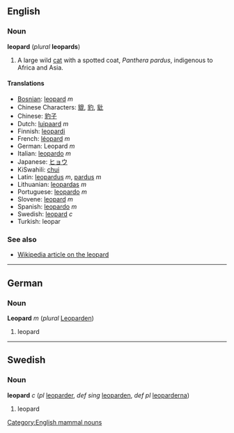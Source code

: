 ==English==
=== Noun ===
'''leopard''' (''plural'' '''leopards''')

#A large wild [[cat]] with a spotted coat, ''Panthera pardus'', indigenous to Africa and Asia.

==== Translations ====
*[[Bosnian]]: [[leopard]] ''m''
*Chinese Characters: [[貔]], [[豹]], [[豼]]
*Chinese: [[豹子]]
*Dutch: [[luipaard]] ''m''
*Finnish: [[leopardi]]
*French: [[léopard]] ''m''
*German: Leopard ''m''
*Italian: [[leopardo]] ''m''
*Japanese: [[ヒョウ]]
*KiSwahili: [[chui]]
*Latin: [[leopardus]] ''m'', [[pardus]] ''m''
*Lithuanian: [[leopardas]] ''m''
*Portuguese: [[leopardo]] ''m''
*Slovene: [[leopard]] ''m''
*Spanish: [[leopardo]] ''m''
*Swedish: [[leopard#Swedish|leopard]] ''c''
*Turkish: leopar

===See also===
*[[w:Leopard|Wikipedia article on the leopard]]

----

==German==
===Noun===
'''Leopard''' ''m'' (''plural'' [[Leoparden]])

#leopard

----
==Swedish==
===Noun===
'''leopard''' ''c'' (''pl'' [[leoparder]], ''def sing'' [[leoparden]], ''def pl'' [[leoparderna]])

#leopard
[[Category:English mammal nouns]]